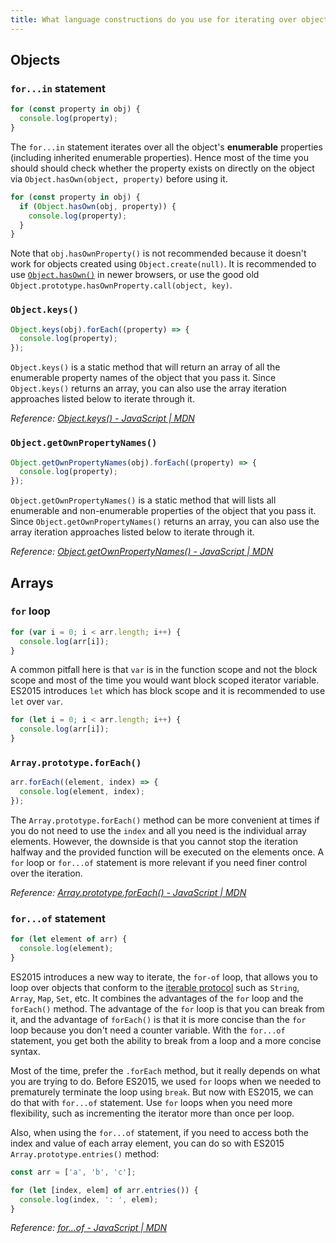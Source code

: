 ```yaml
---
title: What language constructions do you use for iterating over object properties and array items?
---
```


## Objects

### `for...in` statement

```js
for (const property in obj) {
  console.log(property);
}
```

The `for...in` statement iterates over all the object's **enumerable** properties (including inherited enumerable properties). Hence most of the time you should should check whether the property exists on directly on the object via `Object.hasOwn(object, property)` before using it.

```js
for (const property in obj) {
  if (Object.hasOwn(obj, property)) {
    console.log(property);
  }
}
```

Note that `obj.hasOwnProperty()` is not recommended because it doesn't work for objects created using `Object.create(null)`. It is recommended to use [`Object.hasOwn()`](https://developer.mozilla.org/en-US/docs/Web/JavaScript/Reference/Global_Objects/Object/hasOwn) in newer browsers, or use the good old `Object.prototype.hasOwnProperty.call(object, key)`.

### `Object.keys()`

```js
Object.keys(obj).forEach((property) => {
  console.log(property);
});
```

`Object.keys()` is a static method that will return an array of all the enumerable property names of the object that you pass it. Since `Object.keys()` returns an array, you can also use the array iteration approaches listed below to iterate through it.

_Reference: [Object.keys() - JavaScript | MDN](https://developer.mozilla.org/en-US/docs/Web/JavaScript/Reference/Global_Objects/Object/keys)_

### `Object.getOwnPropertyNames()`

```js
Object.getOwnPropertyNames(obj).forEach((property) => {
  console.log(property);
});
```

`Object.getOwnPropertyNames()` is a static method that will lists all enumerable and non-enumerable properties of the object that you pass it. Since `Object.getOwnPropertyNames()` returns an array, you can also use the array iteration approaches listed below to iterate through it.

_Reference: [Object.getOwnPropertyNames() - JavaScript | MDN](https://developer.mozilla.org/en-US/docs/Web/JavaScript/Reference/Global_Objects/Object/getOwnPropertyNames)_

## Arrays

### `for` loop

```js
for (var i = 0; i < arr.length; i++) {
  console.log(arr[i]);
}
```

A common pitfall here is that `var` is in the function scope and not the block scope and most of the time you would want block scoped iterator variable. ES2015 introduces `let` which has block scope and it is recommended to use `let` over `var`.

```js
for (let i = 0; i < arr.length; i++) {
  console.log(arr[i]);
}
```

### `Array.prototype.forEach()`

```js
arr.forEach((element, index) => {
  console.log(element, index);
});
```

The `Array.prototype.forEach()` method can be more convenient at times if you do not need to use the `index` and all you need is the individual array elements. However, the downside is that you cannot stop the iteration halfway and the provided function will be executed on the elements once. A `for` loop or `for...of` statement is more relevant if you need finer control over the iteration.

_Reference: [Array.prototype.forEach() - JavaScript | MDN](https://developer.mozilla.org/en-US/docs/Web/JavaScript/Reference/Global_Objects/Array/forEach)_

### `for...of` statement

```js
for (let element of arr) {
  console.log(element);
}
```

ES2015 introduces a new way to iterate, the `for-of` loop, that allows you to loop over objects that conform to the [iterable protocol](https://developer.mozilla.org/en-US/docs/Web/JavaScript/Reference/Iteration_protocols#The_iterable_protocol) such as `String`, `Array`, `Map`, `Set`, etc. It combines the advantages of the `for` loop and the `forEach()` method. The advantage of the `for` loop is that you can break from it, and the advantage of `forEach()` is that it is more concise than the `for` loop because you don't need a counter variable. With the `for...of` statement, you get both the ability to break from a loop and a more concise syntax.

Most of the time, prefer the `.forEach` method, but it really depends on what you are trying to do. Before ES2015, we used `for` loops when we needed to prematurely terminate the loop using `break`. But now with ES2015, we can do that with `for...of` statement. Use `for` loops when you need more flexibility, such as incrementing the iterator more than once per loop.

Also, when using the `for...of` statement, if you need to access both the index and value of each array element, you can do so with ES2015 `Array.prototype.entries()` method:

```js
const arr = ['a', 'b', 'c'];

for (let [index, elem] of arr.entries()) {
  console.log(index, ': ', elem);
}
```

_Reference: [for...of - JavaScript | MDN](https://developer.mozilla.org/en-US/docs/Web/JavaScript/Reference/Statements/for...of)_
